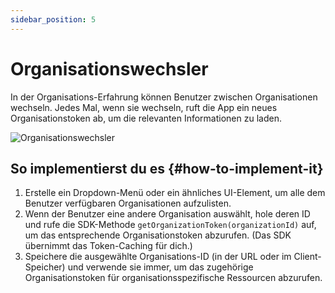 ```yaml
---
sidebar_position: 5
---
```


# Organisationswechsler

In der Organisations-Erfahrung können Benutzer zwischen Organisationen wechseln. Jedes Mal, wenn sie wechseln, ruft die App ein neues Organisationstoken ab, um die relevanten Informationen zu laden.

<img src="/img/assets/organization-switcher.png" alt="Organisationswechsler" />

## So implementierst du es \{#how-to-implement-it}

1. Erstelle ein Dropdown-Menü oder ein ähnliches UI-Element, um alle dem Benutzer verfügbaren Organisationen aufzulisten.
2. Wenn der Benutzer eine andere Organisation auswählt, hole deren ID und rufe die SDK-Methode `getOrganizationToken(organizationId)` auf, um das entsprechende Organisationstoken abzurufen. (Das SDK übernimmt das Token-Caching für dich.)
3. Speichere die ausgewählte Organisations-ID (in der URL oder im Client-Speicher) und verwende sie immer, um das zugehörige Organisationstoken für organisationsspezifische Ressourcen abzurufen.
